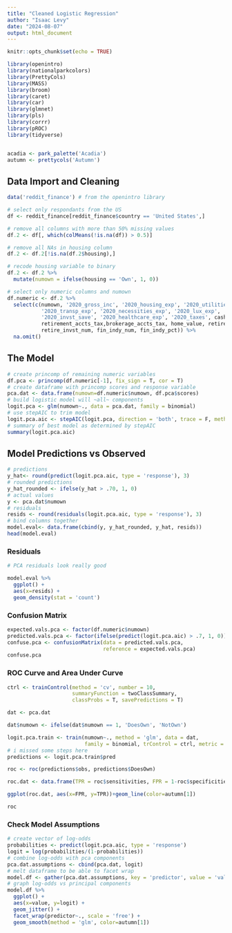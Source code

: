 ```yaml
---
title: "Cleaned Logistic Regression"
author: "Isaac Levy"
date: "2024-08-07"
output: html_document
---
```


```r
knitr::opts_chunk$set(echo = TRUE)

library(openintro)
library(nationalparkcolors)
library(PrettyCols)
library(MASS)
library(broom)
library(caret)
library(car)
library(glmnet)
library(pls)
library(corrr)
library(pROC)
library(tidyverse)


acadia <- park_palette('Acadia')
autumn <- prettycols('Autumn')
```

## Data Import and Cleaning

```r
data('reddit_finance') # from the openintro library

# select only respondants from the US
df <- reddit_finance[reddit_finance$country == 'United States',]

# remove all columns with more than 50% missing values
df.2 <- df[, which(colMeans(!is.na(df)) > 0.5)]

# remove all NAs in housing column
df.2 <- df.2[!is.na(df.2$housing),]

# recode housing variable to binary
df.2 <- df.2 %>%
  mutate(numown = ifelse(housing == 'Own', 1, 0))

# select only numeric columns and numown
df.numeric <- df.2 %>%
  select(c(numown, '2020_gross_inc', '2020_housing_exp', '2020_utilities_exp', 
           '2020_transp_exp', '2020_necessities_exp', '2020_lux_exp',
           '2020_invst_save', '2020_healthcare_exp', '2020_taxes', cash,
           retirement_accts_tax,brokerage_accts_tax, home_value, retire_exp,
           retire_invst_num, fin_indy_num, fin_indy_pct)) %>%
  na.omit()
```

## The Model

```r
# create princomp of remaining numeric variables
df.pca <- princomp(df.numeric[-1], fix_sign = T, cor = T)
# create dataframe with princomp scores and response variable
pca.dat <- data.frame(numown=df.numeric$numown, df.pca$scores)
# build logistic model will ~all~ components
logit.pca <- glm(numown~., data = pca.dat, family = binomial)
# use stepAIC to trim model
logit.pca.aic <- stepAIC(logit.pca, direction = 'both', trace = F, method = 'glm')
# summary of best model as determined by stepAIC
summary(logit.pca.aic)
```

## Model Predictions vs Observed

```r
# predictions
y_hat<- round(predict(logit.pca.aic, type = 'response'), 3)
# rounded predictions
y_hat_rounded <- ifelse(y_hat > .70, 1, 0)
# actual values
y <- pca.dat$numown
# residuals
resids <- round(residuals(logit.pca.aic, type = 'response'), 3)
# bind columns together
model.eval<- data.frame(cbind(y, y_hat_rounded, y_hat, resids))
head(model.eval)
```

### Residuals

```r
# PCA residuals look really good

model.eval %>%
  ggplot() +
  aes(x=resids) +
  geom_density(stat = 'count')
```

### Confusion Matrix

```r
expected.vals.pca <- factor(df.numeric$numown)
predicted.vals.pca <- factor(ifelse(predict(logit.pca.aic) > .7, 1, 0))
confuse.pca <- confusionMatrix(data = predicted.vals.pca,
                               reference = expected.vals.pca)
confuse.pca
```

### ROC Curve and Area Under Curve

```r
ctrl <- trainControl(method = 'cv', number = 10,
                     summaryFunction = twoClassSummary,
                     classProbs = T, savePredictions = T)

dat <- pca.dat

dat$numown <- ifelse(dat$numown == 1, 'DoesOwn', 'NotOwn')

logit.pca.train <- train(numown~., method = 'glm', data = dat,
                         family = binomial, trControl = ctrl, metric = 'ROC')
# i missed some steps here
predictions <- logit.pca.train$pred

roc <- roc(predictions$obs, predictions$DoesOwn)

roc.dat <- data.frame(TPR = roc$sensitivities, FPR = 1-roc$specificities)

ggplot(roc.dat, aes(x=FPR, y=TPR))+geom_line(color=autumn[1])
```

```r
roc
```



### Check Model Assumptions

```r
# create vector of log-odds
probabilities <- predict(logit.pca.aic, type = 'response')
logit = log(probabilities/(1-probabilities))
# combine log-odds with pca components
pca.dat.assumptions <- cbind(pca.dat, logit)
# melt dataframe to be able to facet wrap
model.df <- gather(pca.dat.assumptions, key = 'predictor', value = 'value', -c(logit, numown))
# graph log-odds vs principal components
model.df %>%
  ggplot() +
  aes(x=value, y=logit) +
  geom_jitter() +
  facet_wrap(predictor~., scale = 'free') +
  geom_smooth(method = 'glm', color=autumn[1])
```


